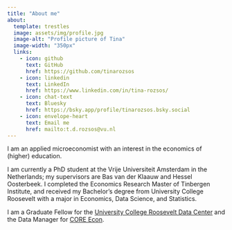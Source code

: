 ```yaml
---
title: "About me"
about:
  template: trestles
  image: assets/img/profile.jpg
  image-alt: "Profile picture of Tina"
  image-width: "350px"
  links:
    - icon: github
      text: GitHub
      href: https://github.com/tinarozsos
    - icon: linkedin
      text: LinkedIn
      href: https://www.linkedin.com/in/tina-rozsos/
    - icon: chat-text
      text: Bluesky
      href: https://bsky.app/profile/tinarozsos.bsky.social
    - icon: envelope-heart
      text: Email me
      href: mailto:t.d.rozsos@vu.nl
---
```


I am an applied microeconomist with an interest in the economics of
(higher) education.

I am currently a PhD student at the Vrije Universiteit Amsterdam in the Netherlands; my supervisors are Bas van der
Klaauw and Hessel Oosterbeek.
I completed the Economics Research Master of Tinbergen Institute, and received my Bachelor's degree from University College Roosevelt with a major in Economics, Data Science, and Statistics.

I am a Graduate Fellow for the [University College Roosevelt Data
Center](https://ucrdatacenter.github.io/) and the Data Manager for [CORE
Econ](https://www.core-econ.org/).
